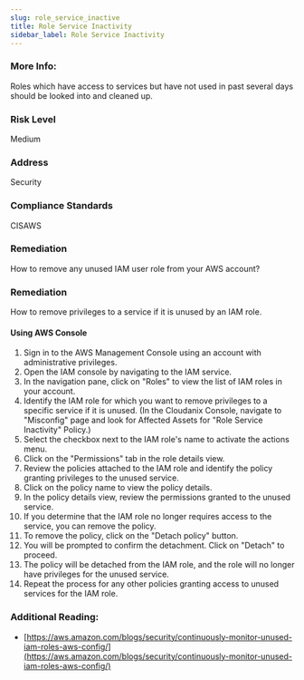 ```yaml
---
slug: role_service_inactive
title: Role Service Inactivity
sidebar_label: Role Service Inactivity
---
```


### More Info:

Roles which have access to services but have not used in past several days should be looked into and cleaned up.

### Risk Level

Medium

### Address

Security

### Compliance Standards

CISAWS

### Remediation

How to remove any unused IAM user role from your AWS account?

### Remediation

How to remove privileges to a service if it is unused by an IAM role.

#### Using AWS Console

1. Sign in to the AWS Management Console using an account with administrative privileges.
2. Open the IAM console by navigating to the IAM service.
3. In the navigation pane, click on "Roles" to view the list of IAM roles in your account.
4. Identify the IAM role for which you want to remove privileges to a specific service if it is unused.
    (In the Cloudanix Console, navigate to "Misconfig" page and look for Affected Assets for "Role Service Inactivity" Policy.)
5. Select the checkbox next to the IAM role's name to activate the actions menu.
6. Click on the "Permissions" tab in the role details view.
7. Review the policies attached to the IAM role and identify the policy granting privileges to the unused service.
8. Click on the policy name to view the policy details.
9. In the policy details view, review the permissions granted to the unused service.
10. If you determine that the IAM role no longer requires access to the service, you can remove the policy.
11. To remove the policy, click on the "Detach policy" button.
12. You will be prompted to confirm the detachment. Click on "Detach" to proceed.
13. The policy will be detached from the IAM role, and the role will no longer have privileges for the unused service.
14. Repeat the process for any other policies granting access to unused services for the IAM role.

### Additional Reading:

- [https://aws.amazon.com/blogs/security/continuously-monitor-unused-iam-roles-aws-config/](https://aws.amazon.com/blogs/security/continuously-monitor-unused-iam-roles-aws-config/) 

